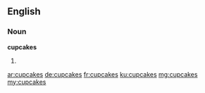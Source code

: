 ==English==

===Noun===
'''cupcakes'''

# {{plural of|cupcake}}

[[ar:cupcakes]]
[[de:cupcakes]]
[[fr:cupcakes]]
[[ku:cupcakes]]
[[mg:cupcakes]]
[[my:cupcakes]]